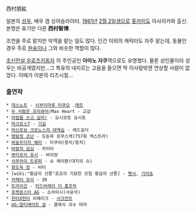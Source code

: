 西村朋紘

일본의 [[성우]], 배우 겸 싱어송라이터. [[1961년]] [[2월 2일]]생으로 [[홋카이도]] 아사히카와 출신. 본명은 표기만 다른 '''西村智博'''.

조연을 주로 맡지만 악역을 맡는 일도 많다. 인간 이외의 캐릭터도 자주 맡는데, 동물인 경우 주로 [[원숭이]]나 그와 비슷한 역할이 많다.

[[초신전설 우로츠키동자]] 의 주인공인 '''아마노 자쿠'''역으로도 유명했다. 물론 성인물이라 성우는 비공개였지만...그 특유의 내지르는 고음을 들으면 딱 이사람밖엔 연상할 사람이 없었다. 이때가 이분의 리즈시절...

=== 출연작 ===
 * [[데스노트]] - [[시부이마루 타쿠오]] .[[매트]]
 * [[두 사람은 프리큐어]]/Max Heart - 교감
 * [[마법을 쓰고 싶어!]] - 요시모토 요시토
 * [[마크로스7]] - [[기길]]
 * [[머신로보 크로노스의 대역습]] - 레드길더
 * [[명탐정 코난]] - 도돈파 로쿠스케(757화 엑스트라)
 * [[바늘두더지 해리]] - 타쿠야(몽치/뭉치)
 * [[바람의 검심]] - 카이타
 * [[쁘티프리 유시]] - 바리쟝
 * [[사무라이 트루퍼]] - 슈 레이팡(대지의 슈)
 * [[왕도둑 징]] - 비터
 * [wiki:"황금의 선풍"죠죠의 기묘한 모험 황금의 선풍] - [[펫시]], [[기아쵸]]
 * [[커렉터 유이]] - IR
 * [[트라이건]] - [[미드버레이 더 홈프릭]]
 * [[포켓몬스터 AG]] - 소라이시(사공석)
 * [[헌터X헌터]] 리메이크 - [[시크언트]]
 * [[UG☆얼티메이트 걸]] - 클래식 괴수 마라

